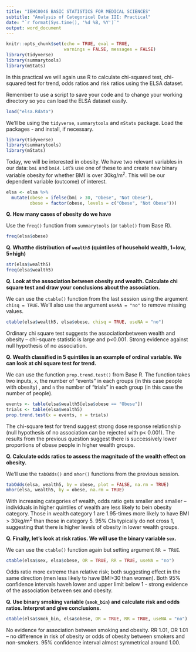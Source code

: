 ```yaml
---
title: "IEHC0046 BASIC STATISTICS FOR MEDICAL SCIENCES"
subtitle: "Analysis of Categorical Data III: Practical"
date: "`r format(Sys.time(), '%d %B, %Y')`"
output: word_document
---
```


```r
knitr::opts_chunk$set(echo = TRUE, eval = TRUE, 
                      warnings = FALSE, messages = FALSE)
library(tidyverse)
library(summarytools)
library(mStats)
```

In this practical we will again use R to calculate chi-squared test, chi-squared test for trend, odds ratios and risk ratios using the ELSA dataset. 

Remember to use a script to save your code and to change your working directory so you can load the ELSA dataset easily.

```r
load("elsa.Rdata")
```

We'll be using the `tidyverse`, `summarytools` and `mStats` package. Load the packages - and install, if necessary.

```r
library(tidyverse)
library(summarytools)
library(mStats)
```

Today, we will be interested in obesity. We have two relevant variables in our data: `bmi` and `bmi4`. Let's use one of these to and create new binary variable obesity for whether BMI is over 30kg/m^2^. This will be our dependent variable (outcome) of interest.

```r
elsa <- elsa %>%
  mutate(obese = ifelse(bmi > 30, "Obese", "Not Obese"),
         obese = factor(obese, levels = c("Obese", "Not Obese")))
```


**Q. How many cases of obesity do we have**

Use the `freq()` function from `summarytools` (or `table()` from Base R).

```r
freq(elsa$obese)
```

**Q. Whatthe distribution of `wealth5` (quintiles of household wealth, 1=low, 5=high)**

```r
str(elsa$wealth5)
freq(elsa$wealth5)
```

**Q. Look at the association between obesity and wealth. Calculate chi square test and draw your conclusions about the association.**

We can use the `ctable()` function from the last session using the argument `chisq = TRUE`. We'll also use the argument `useNA = "no"` to remove missing values.

```r
ctable(elsa$wealth5, elsa$obese, chisq = TRUE, useNA = "no")
```

Ordinary chi square test suggests the associationbetween wealth and obesity – chi-square statistic is large and p<0.001. Strong evidence against null hypothesis of no association.

**Q. Wealth classified in 5 quintiles is an example of ordinal variable. We can look at chi square test for trend.**

We can use the function `prop.trend.test()` from Base R. The function takes two inputs, `x`, the number of "events" in each groups (in this case people with obesity) , and `n` the number of "trials" in each group (in this case the number of people).

```r
events <- table(elsa$wealth5[elsa$obese == "Obese"])
trials <- table(elsa$wealth5)
prop.trend.test(x = events, n = trials)
```

The chi-square test for trend  suggest  strong  dose  response  relationship  (null  hypothesis  of  no  association  can  be  rejected with p< 0.001). The results from the previous question suggest there is successively lower proportions of obese people in higher wealth groups.

**Q. Calculate  odds  ratios  to  assess  the  magnitude  of  the  wealth  effect  on obesity.**

We'll use the `tabOdds()` and `mhor()` functions from the previous session.

```r
tabOdds(elsa, wealth5, by = obese, plot = FALSE, na.rm = TRUE)
mhor(elsa, wealth5, by = obese, na.rm = TRUE)
```

With increasing categories of wealth, odds ratio gets smaller and smaller – individuals in higher quintiles of wealth are less likely to bein obesity category. Those in wealth category 1 are 1.95-times more likely to have BMI > 30kg/m^2^ than those in category 5. 95% CIs typically do not cross 1, suggesting that there is higher levels of obesity in lower wealth groups. 

**Q. Finally, let’s look at risk ratios. We will use the binary variable `sex`.**

We can use the `ctable()` function again but setting argument `RR = TRUE`.

```r
ctable(elsa$sex, elsa$obese, OR = TRUE, RR = TRUE, useNA = "no")
```

Odds ratio more extreme than relative risk; both suggesting effect in the same direction (men less likely to have BMI>30 than women). Both 95% confidence intervals haveh lower and upper limit below 1 - strong evidence of the association between sex and obesity.

**Q. Use  binary  smoking  variable  (`smok_bin`)  and  calculate  risk  and  odds  ratios. Interpret and give conclusions.**
```r
ctable(elsa$smok_bin, elsa$obese, OR = TRUE, RR = TRUE, useNA = "no")
```

No evidence for association between smoking and obesity. RR 1.01, OR 1.01 – no difference in risk of obesity or odds of obesity between smokers and non-smokers. 95% confidence interval almost symmetrical around 1.00.